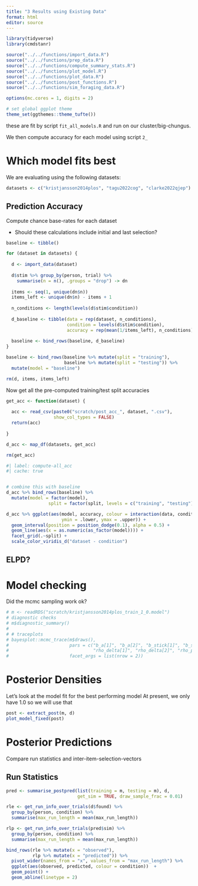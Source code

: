 ```yaml
---
title: "3 Results using Existing Data"
format: html
editor: source
---
```


```r
library(tidyverse)
library(cmdstanr)

source("../../functions/import_data.R")
source("../../functions/prep_data.R")
source("../../functions/compute_summary_stats.R")
source("../../functions/plot_model.R")
source("../../functions/plot_data.R")
source("../../functions/post_functions.R")
source("../../functions/sim_foraging_data.R")

options(mc.cores = 1, digits = 2)

# set global ggplot theme
theme_set(ggthemes::theme_tufte())
```

these are fit by script `fit_all_models.R` and run on our cluster/big-chungus.

We then compute accuracy for each model using script `2_`

# Which model fits best 

We are evaluating using the following datasets:

```r
datasets <- c("kristjansson2014plos", "tagu2022cog", "clarke2022qjep")
```


## Prediction Accuracy

Compute chance base-rates for each dataset

- Should these calculations include initial and last selection?

```r

baseline <- tibble()

for (dataset in datasets) {
  
  d <- import_data(dataset)
  
  d$stim %>% group_by(person, trial) %>%
    summarise(n = n(), .groups = "drop") -> dn
  
  items <- seq(1, unique(dn$n))
  items_left <- unique(dn$n) - items + 1
  
  n_conditions <- length(levels(d$stim$condition))
  
  d_baseline <- tibble(data = rep(dataset, n_conditions),
                       condition = levels(d$stim$condition),
                       accuracy = rep(mean(1/items_left), n_conditions))
  
  baseline <- bind_rows(baseline, d_baseline)
}

baseline <- bind_rows(baseline %>% mutate(split = "training"),
                      baseline %>% mutate(split = "testing")) %>%
  mutate(model = "baseline")

rm(d, items, items_left)
```

Now get all the pre-computed training/test split accuracies

```r
get_acc <- function(dataset) {
  
  acc <- read_csv(paste0("scratch/post_acc_", dataset, ".csv"),
                  show_col_types = FALSE)
  return(acc)
  
} 

d_acc <- map_df(datasets, get_acc)

rm(get_acc)
```

```r
#| label: compute-all_acc
#| cache: true


# combine this with baseline
d_acc %>% bind_rows(baseline) %>%
  mutate(model = factor(model),
                split = factor(split, levels = c("training", "testing"))) -> d_acc

d_acc %>% ggplot(aes(model, accuracy, colour = interaction(data, condition),
                     ymin = .lower, ymax = .upper)) + 
  geom_interval(position = position_dodge(0.1), alpha = 0.5) +
  geom_line(aes(x = as.numeric(as_factor(model)))) + 
  facet_grid(.~split) +
  scale_color_viridis_d("dataset - condition")
```

## ELPD? 


# Model checking

Did the mcmc sampling work ok? 

```r

# m <- readRDS("scratch/kristjansson2014plos_train_1_0.model")
# diagnostic checks
# m$diagnostic_summary()
# 
# # traceplots
# bayesplot::mcmc_trace(m$draws(),
#                       pars = c("b_a[1]", "b_a[2]", "b_stick[1]", "b_stick[2]", 
#                                "rho_delta[1]", "rho_delta[2]", "rho_psi[1]", "rho_psi[2]"),
#                       facet_args = list(nrow = 2))
```


# Posterior Densities

Let's look at the model fit for the best performing model 
At present, we only have 1.0 so we will use that

```r
post <- extract_post(m, d)
plot_model_fixed(post)
```

# Posterior Predictions

Compare run statistics and inter-item-selection-vectors

## Run Statistics

```r
pred <- summarise_postpred(list(training = m, testing = m), d, 
                           get_sim = TRUE, draw_sample_frac = 0.01)
```


```r
rle <- get_run_info_over_trials(d$found) %>%
  group_by(person, condition) %>%
  summarise(max_run_length = mean(max_run_length))

rlp <- get_run_info_over_trials(pred$sim) %>%
  group_by(person, condition) %>%
  summarise(max_run_length = mean(max_run_length))

bind_rows(rle %>% mutate(x = "observed"),
          rlp %>% mutate(x = "predicted")) %>%
  pivot_wider(names_from = "x", values_from = "max_run_length") %>%
  ggplot(aes(observed, predicted, colour = condition))  +
  geom_point() + 
  geom_abline(linetype = 2)
```


